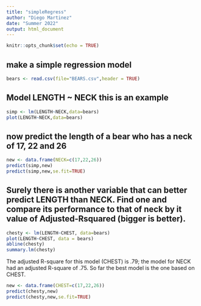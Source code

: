 ```yaml
---
title: "simpleRegress"
author: "Diego Martinez"
date: "Summer 2022"
output: html_document
---
```


```r
knitr::opts_chunk$set(echo = TRUE)
```

## make a simple regression model

```r
bears <- read.csv(file="BEARS.csv",header = TRUE)
```

## Model LENGTH ~ NECK  this is an example  

```r
simp <- lm(LENGTH~NECK,data=bears)
plot(LENGTH~NECK,data=bears)
```


## now predict the length of a bear who has a neck of 17, 22 and 26


```r
new <- data.frame(NECK=c(17,22,26))
predict(simp,new)
predict(simp,new,se.fit=TRUE)
```

## Surely there is another variable that can better predict LENGTH than NECK. Find one and compare its performance to that of neck by it value of Adjusted-Rsquared (bigger is better).



```r
chesty <- lm(LENGTH~CHEST, data=bears)
plot(LENGTH~CHEST, data = bears)
abline(chesty)
summary.lm(chesty)
```
   
The adjusted R-square for this model (CHEST) is .79; the model for NECK had an adjusted R-square of .75. So far the best model is the one based on CHEST.   
              
```r
new <- data.frame(CHEST=c(17,22,26))
predict(chesty,new)
predict(chesty,new,se.fit=TRUE) 
```

                      